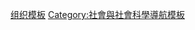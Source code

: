 {{template category
|type = navbox
|description = 
|topic = 組織和機構
|help = 
}}


[[Category:组织模板|]]
[[Category:社會與社會科學導航模板|Category:社會與社會科學導航模板]]